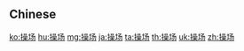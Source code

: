 {{also|操場}}
==Chinese==
{{zh-see|操場}}

[[ko:操场]]
[[hu:操场]]
[[mg:操场]]
[[ja:操场]]
[[ta:操场]]
[[th:操场]]
[[uk:操场]]
[[zh:操场]]